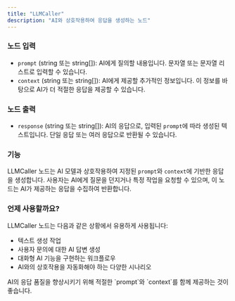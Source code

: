 ```yaml
---
title: "LLMCaller"
description: "AI와 상호작용하여 응답을 생성하는 노드"
---
```


### 노드 입력

- `prompt` (string 또는 string[]): AI에게 질의할 내용입니다. 문자열 또는 문자열 리스트로 입력할 수 있습니다.
- `context` (string 또는 string[]): AI에게 제공할 추가적인 정보입니다. 이 정보를 바탕으로 AI가 더 적절한 응답을 제공할 수 있습니다.

### 노드 출력

- `response` (string 또는 string[]): AI의 응답으로, 입력된 `prompt`에 따라 생성된 텍스트입니다. 단일 응답 또는 여러 응답으로 반환될 수 있습니다.

### 기능

LLMCaller 노드는 AI 모델과 상호작용하여 지정된 `prompt`와 `context`에 기반한 응답을 생성합니다. 사용자는 AI에게 질문을 던지거나 특정 작업을 요청할 수 있으며, 이 노드는 AI가 제공하는 응답을 수집하여 반환합니다.

### 언제 사용할까요?

LLMCaller 노드는 다음과 같은 상황에서 유용하게 사용됩니다:

- 텍스트 생성 작업
- 사용자 문의에 대한 AI 답변 생성
- 대화형 AI 기능을 구현하는 워크플로우
- AI와의 상호작용을 자동화해야 하는 다양한 시나리오

<Info>
  AI의 응답 품질을 향상시키기 위해 적절한 `prompt`와 `context`를 함께 제공하는
  것이 좋습니다.
</Info>
